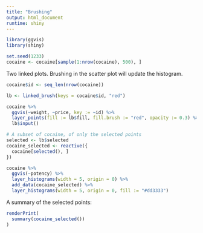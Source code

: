 ```yaml
---
title: "Brushing"
output: html_document
runtime: shiny
---
```

```r
library(ggvis)
library(shiny)

set.seed(1233)
cocaine <- cocaine[sample(1:nrow(cocaine), 500), ]
```

Two linked plots. Brushing in the scatter plot will update the histogram.

```r
cocaine$id <- seq_len(nrow(cocaine))

lb <- linked_brush(keys = cocaine$id, "red")

cocaine %>%
  ggvis(~weight, ~price, key := ~id) %>%
  layer_points(fill := lb$fill, fill.brush := "red", opacity := 0.3) %>%
  lb$input()

# A subset of cocaine, of only the selected points
selected <- lb$selected
cocaine_selected <- reactive({
  cocaine[selected(), ]
})

cocaine %>%
  ggvis(~potency) %>%
  layer_histograms(width = 5, origin = 0) %>%
  add_data(cocaine_selected) %>%
  layer_histograms(width = 5, origin = 0, fill := "#dd3333")
```

A summary of the selected points:

```r
renderPrint(
  summary(cocaine_selected())
)
```

